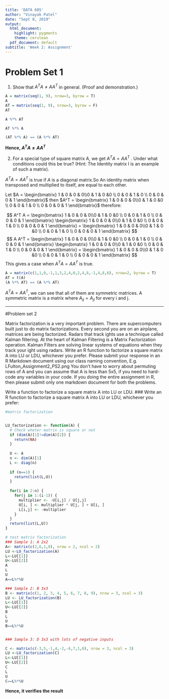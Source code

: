 ---
title: 'DATA 605'
author: "Vinayak Patel"
date: "Sept 8, 2019"
output:
  html_document:
    highlight: pygments
    theme: cerulean
  pdf_document: default
subtitle: 'Week 2: Assignment'
---

# Problem Set 1
1)
Show that $A^TA \neq AA^T$ in general. (Proof and demonstration.)

```{r}
A = matrix(seq(1, 9), nrow=3, byrow = T)
A
AT = matrix(seq(1, 9), nrow=3, byrow = F)
AT
```

```{r}
A %*% AT
```

```{r}
AT %*% A
```

```{r}
(AT %*% A) == (A %*% AT)
```

__Hence, $A^TA \neq AA^T$__

2)
For a special type of square matrix A, we get $A^T A = AA^T$ . Under what conditions could this be true? (Hint: The Identity matrix I is an example of such a matrix).


$A^T A = A A^T$ is true if $A$ is a diagonal matrix.So An identity matrix when transposed and multiplied to itself, are equal to each other.

Let $A = \begin{bmatrix} 1 & 0 & 0 & 0\\0 & 1 & 0 &0 \\ 0 & 0 & 1 & 0 \\ 0 & 0 & 0 & 1 \end{bmatrix}$ then
$A^T =  \begin{bmatrix} 1 & 0 & 0 & 0\\0 & 1 & 0 &0 \\ 0 & 0 & 1 & 0 \\ 0 & 0 & 0 & 1 \end{bmatrix}$ therefore:

$$
A^T A =
\begin{bmatrix} 1 & 0 & 0 & 0\\0 & 1 & 0 &0 \\ 0 & 0 & 1 & 0 \\ 0 & 0 & 0 & 1 \end{bmatrix} 
\begin{bmatrix} 1 & 0 & 0 & 0\\0 & 1 & 0 &0 \\ 0 & 0 & 1 & 0 \\ 0 & 0 & 0 & 1 \end{bmatrix}  =
\begin{bmatrix} 1 & 0 & 0 & 0\\0 & 1 & 0 &0 \\ 0 & 0 & 1 & 0 \\ 0 & 0 & 0 & 1 \end{bmatrix}
$$
$$
A A^T =
\begin{bmatrix} 1 & 0 & 0 & 0\\0 & 1 & 0 &0 \\ 0 & 0 & 1 & 0 \\ 0 & 0 & 0 & 1 \end{bmatrix} 
\begin{bmatrix} 1 & 0 & 0 & 0\\0 & 1 & 0 &0 \\ 0 & 0 & 1 & 0 \\ 0 & 0 & 0 & 1 \end{bmatrix}  =
\begin{bmatrix} 1 & 0 & 0 & 0\\0 & 1 & 0 &0 \\ 0 & 0 & 1 & 0 \\ 0 & 0 & 0 & 1 \end{bmatrix}
$$
This gives a case when $A^T A = A A^T$ is true.

```{r}
A = matrix(c(1,1,0,-1,1,3,2,4,0,2,4,8,-1,4,8,6), nrow=2, byrow = T)
AT = t(A)
(A %*% AT) == (A %*% AT)
```


$A^TA=AA^T$, we can see that all of them are symmetric matrices. A symmetric matrix is a matrix where $A_{ij}=A_{ji}$ for every i and j.

---

#Problem set 2

Matrix factorization is a very important problem. There are supercomputers built just to do matrix factorizations. Every second you are on an airplane, matrices are being factorized. Radars that track ights use a technique called Kalman filtering. At the heart of Kalman Filtering is a Matrix Factorization operation. Kalman Filters are solving linear systems of equations when they track your ight using radars.
Write an R function to factorize a square matrix A into LU or LDU, whichever you prefer. Please submit your response in an R Markdown document using our class naming convention, E.g. LFulton_Assignment2_PS2.png You don't have to worry about permuting rows of A and you can assume that A is less
than 5x5, if you need to hard-code any variables in your code. If you doing the entire assignment in R, then please submit only one markdown document for both the problems.


Write a function to factorize a square matrix A into LU or LDU.
### Write an R function to factorize a square matrix A into LU or LDU, whichever you prefer:
```{r}

#matrix factorization


LU_factorization <- function(A) {
  # Check wheter matrix is square or not
  if (dim(A)[1]!=dim(A)[2]) {
    return(NA)
  }
  
  U <- A
  n <- dim(A)[1]
  L <- diag(n)
  
  if (n==1) {
    return(list(L,U))
  }
  
  for(i in 2:n) {
    for(j in 1:(i-1)) {
      multiplier <- -U[i,j] / U[j,j]
      U[i, ] <- multiplier * U[j, ] + U[i, ]
      L[i,j] <- -multiplier
    }
  }
  return(list(L,U))
}
```


```{r}
# test matrix factorization
### Sample 1: A 2x2
A<- matrix(c(2,6,1,8), nrow = 2, ncol = 2)
LU <-LU_factorization(A)
L<-LU[[1]]  
U<-LU[[2]]
A
L
U
A==L%*%U

### Sample 2: B 3x3
B <- matrix(c(1, 2, 3, 4, 5, 6, 7, 8, 9), nrow = 3, ncol = 3)
LU <- LU_factorization(B)
L<-LU[[1]]  
U<-LU[[2]]
B
L
U
B==L%*%U


### Sample 3: D 3x3 with lots of negative inputs

C <- matrix(c(-3,5,-1,4,-2,-6,7,1,8), nrow = 3, ncol = 3)
LU <-LU_factorization(C)
L<-LU[[1]]  
U<-LU[[2]]
C
L
U
C==L%*%U
```
__Hence, it verifies the result__


